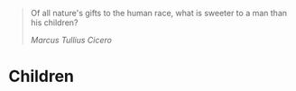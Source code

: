 > Of all nature's gifts to the human race, what is sweeter to a man than his children?
>
> _Marcus Tullius Cicero_

# Children
